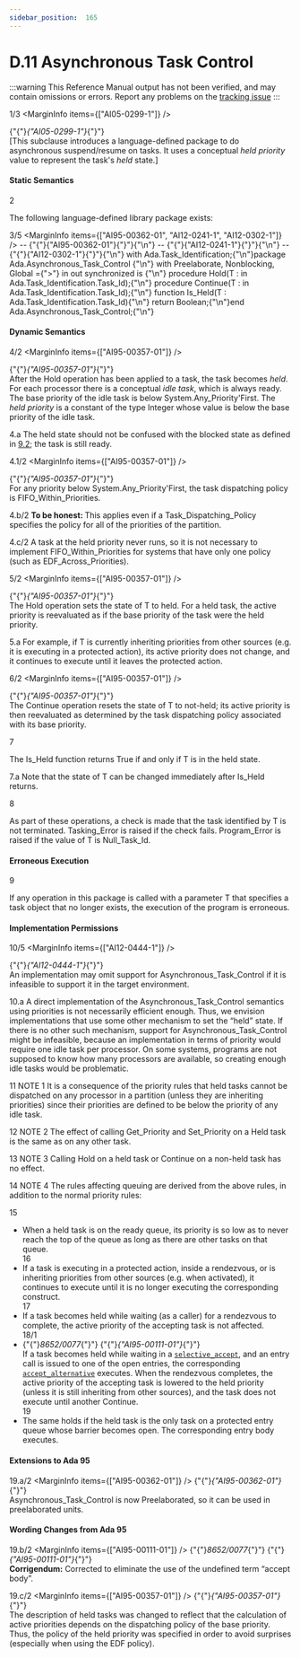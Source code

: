 ```yaml
---
sidebar_position:  165
---
```


# D.11 Asynchronous Task Control

:::warning
This Reference Manual output has not been verified,
and may contain omissions or errors.
Report any problems on the [tracking issue](https://github.com/ada-lang-io/ada-lang-io/issues/20)
:::


<MarginText>1/3</MarginText>
<MarginInfo items={["AI05-0299-1"]} />
<p>{"{"}<em>{"AI05-0299-1"}</em>{"}"} <br />[This subclause introduces a language-defined package to do asynchronous suspend/resume on tasks. It uses a conceptual <em>held priority</em> value to represent the task's <em>held</em> state.] <br /></p>


#### Static Semantics

<MarginText>2</MarginText>
<p>The following language-defined library package exists: <br /></p>

<MarginText>3/5</MarginText>
<MarginInfo items={["AI95-00362-01", "AI12-0241-1", "AI12-0302-1"]} />
<CodeBlock language="ada">
--  {"{"}{"AI95-00362-01"}{"}"}{"\n"} --  {"{"}{"AI12-0241-1"}{"}"}{"\n"} --  {"{"}{"AI12-0302-1"}{"}"}{"\n"} with Ada.Task_Identification;{"\n"}package Ada.Asynchronous_Task_Control {"\n"}  with  Preelaborate, Nonblocking, Global ={">"} in out synchronized is {"\n"}  procedure Hold(T : in Ada.Task_Identification.Task_Id);{"\n"}  procedure Continue(T : in Ada.Task_Identification.Task_Id);{"\n"}  function Is_Held(T : Ada.Task_Identification.Task_Id){"\n"}   return Boolean;{"\n"}end Ada.Asynchronous_Task_Control;{"\n"}

</CodeBlock>

#### Dynamic Semantics

<MarginText>4/2</MarginText>
<MarginInfo items={["AI95-00357-01"]} />
<p>{"{"}<em>{"AI95-00357-01"}</em>{"}"} <br />After the Hold operation has been applied to a task, the task becomes <em>held</em>. For each processor there is a conceptual <em>idle task</em>, which is always ready. The base priority of the idle task is below System.Any_Priority'First. The <em>held priority</em> is a constant of the type Integer whose value is below the base priority of the idle task. <br /></p>

<MarginText>4.a</MarginText>
<Admonition type="aarm" aarm="discussion" title="Discussion: ">
<strong></strong>The held state should not be confused with the blocked state as defined in <a href="../AA-9/AA-9.2">9.2</a>; the task is still ready. <br /></Admonition>

<MarginText>4.1/2</MarginText>
<MarginInfo items={["AI95-00357-01"]} />
<p>{"{"}<em>{"AI95-00357-01"}</em>{"}"} <br />For any priority below System.Any_Priority'First, the task dispatching policy is FIFO_Within_Priorities. <br /></p>

<MarginText>4.b/2</MarginText>
<Admonition type="aarm" aarm="note" title="Note: ">
<strong>To be honest: </strong>This applies even if a Task_Dispatching_Policy specifies the policy for all of the priorities of the partition. <br /></Admonition>

<MarginText>4.c/2</MarginText>
<Admonition type="aarm" aarm="ramification" title="Ramification: ">
<strong></strong>A task at the held priority never runs, so it is not necessary to implement FIFO_Within_Priorities for systems that have only one policy (such as EDF_Across_Priorities). <br /></Admonition>

<MarginText>5/2</MarginText>
<MarginInfo items={["AI95-00357-01"]} />
<p>{"{"}<em>{"AI95-00357-01"}</em>{"}"} <br />The Hold operation sets the state of T to held. For a held task, the active priority is reevaluated as if the base priority of the task were the held priority. <br /></p>

<MarginText>5.a</MarginText>
<Admonition type="aarm" aarm="ramification" title="Ramification: ">
<strong></strong>For example, if T is currently inheriting priorities from other sources (e.g. it is executing in a protected action), its active priority does not change, and it continues to execute until it leaves the protected action. <br /></Admonition>

<MarginText>6/2</MarginText>
<MarginInfo items={["AI95-00357-01"]} />
<p>{"{"}<em>{"AI95-00357-01"}</em>{"}"} <br />The Continue operation resets the state of T to not-held; its active priority is then reevaluated as determined by the task dispatching policy associated with its base priority.<br /></p>

<MarginText>7</MarginText>
<p>The Is_Held function returns True if and only if T is in the held state. <br /></p>

<MarginText>7.a</MarginText>
<Admonition type="aarm" aarm="discussion" title="Discussion: ">
<strong></strong>Note that the state of T can be changed immediately after Is_Held returns. <br /></Admonition>

<MarginText>8</MarginText>
<p>As part of these operations, a check is made that the task identified by T is not terminated. Tasking_Error is raised if the check fails. Program_Error is raised if the value of T is Null_Task_Id.<br /></p>


#### Erroneous Execution

<MarginText>9</MarginText>
<p>If any operation in this package is called with a parameter T that specifies a task object that no longer exists, the execution of the program is erroneous. <br /></p>


#### Implementation Permissions

<MarginText>10/5</MarginText>
<MarginInfo items={["AI12-0444-1"]} />
<p>{"{"}<em>{"AI12-0444-1"}</em>{"}"} <br />An implementation may omit  support for Asynchronous_Task_Control if it is infeasible to support it in the target environment. <br /></p>

<MarginText>10.a</MarginText>
<Admonition type="aarm" aarm="reason" title="Reason: ">
<strong></strong>A direct implementation of the Asynchronous_Task_Control semantics using priorities is not necessarily efficient enough. Thus, we envision implementations that use some other mechanism to set the &ldquo;held&rdquo; state. If there is no other such mechanism, support for Asynchronous_Task_Control might be infeasible, because an implementation in terms of priority would require one idle task per processor. On some systems, programs are not supposed to know how many processors are available, so creating enough idle tasks would be problematic. <br /></Admonition>

<MarginText>11</MarginText>
<Admonition type="aarm" aarm="note" title="Note: ">
NOTE 1   It is a consequence of the priority rules that held tasks cannot be dispatched on any processor in a partition (unless they are inheriting priorities) since their priorities are defined to be below the priority of any idle task.<br /></Admonition>

<MarginText>12</MarginText>
<Admonition type="aarm" aarm="note" title="Note: ">
NOTE 2   The effect of calling Get_Priority and Set_Priority on a Held task is the same as on any other task.<br /></Admonition>

<MarginText>13</MarginText>
<Admonition type="aarm" aarm="note" title="Note: ">
NOTE 3   Calling Hold on a held task or Continue on a non-held task has no effect.<br /></Admonition>

<MarginText>14</MarginText>
<Admonition type="aarm" aarm="note" title="Note: ">
NOTE 4   The rules affecting queuing are derived from the above rules, in addition to the normal priority rules: <br /></Admonition>

<MarginText>15</MarginText>
<ul>
<li>When a held task is on the ready queue, its priority is so low as to never reach the top of the queue as long as there are other tasks on that queue.<br /></li>
<MarginText>16</MarginText>
<li>If a task is executing in a protected action, inside a rendezvous, or is inheriting priorities from other sources (e.g. when activated), it continues to execute until it is no longer executing the corresponding construct.<br /></li>
<MarginText>17</MarginText>
<li>If a task becomes held while waiting (as a caller) for a rendezvous to complete, the active priority of the accepting task is not affected.<br /></li>
<MarginText>18/1</MarginText>
<MarginInfo items={["AI95-00111-01"]} />
<li>{"{"}<em>8652/0077</em>{"}"} {"{"}<em>{"AI95-00111-01"}</em>{"}"} <br />If a task becomes held while waiting in a <code><a href="../AA-9/AA-9.7#S0270">selective_accept</a></code>, and an entry call is issued to one of the open entries, the corresponding <code><a href="../AA-9/AA-9.7#S0273">accept_alternative</a></code> executes. When the rendezvous completes, the active priority of the accepting task is lowered to the held priority (unless it is still inheriting from other sources), and the task does not execute until another Continue.<br /></li>
<MarginText>19</MarginText>
<li>The same holds if the held task is the only task on a protected entry queue whose barrier becomes open. The corresponding entry body executes.<br /></li>
</ul>

#### Extensions to Ada 95

<MarginText>19.a/2</MarginText>
<MarginInfo items={["AI95-00362-01"]} />
<Admonition type="aarm" aarm="note" title="Note: ">
{"{"}<em>{"AI95-00362-01"}</em>{"}"} <br />Asynchronous_Task_Control is now Preelaborated, so it can be used in preelaborated units. <br /></Admonition>


#### Wording Changes from Ada 95

<MarginText>19.b/2</MarginText>
<MarginInfo items={["AI95-00111-01"]} />
<Admonition type="aarm" aarm="note" title="Note: ">
{"{"}<em>8652/0077</em>{"}"} {"{"}<em>{"AI95-00111-01"}</em>{"}"} <strong><br />Corrigendum:</strong> Corrected to eliminate the use of the undefined term &ldquo;accept body&rdquo;.<br /></Admonition>

<MarginText>19.c/2</MarginText>
<MarginInfo items={["AI95-00357-01"]} />
<Admonition type="aarm" aarm="note" title="Note: ">
{"{"}<em>{"AI95-00357-01"}</em>{"}"} <br />The description of held tasks was changed to reflect that the calculation of active priorities depends on the dispatching policy of the base priority. Thus, the policy of the held priority was specified in order to avoid surprises (especially when using the EDF policy). <br /></Admonition>

